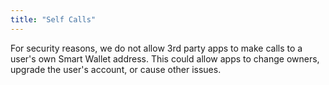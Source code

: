 ```yaml
---
title: "Self Calls"
---
```



For security reasons, we do not allow 3rd party apps to make calls to a user's own Smart Wallet address. 
This could allow apps to change owners, upgrade the user's account, or cause other issues. 